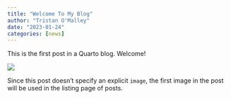 ```yaml
---
title: "Welcome To My Blog"
author: "Tristan O'Malley"
date: "2023-01-24"
categories: [news]
---
```


This is the first post in a Quarto blog. Welcome!

![](thumbnail.jpg)

Since this post doesn't specify an explicit `image`, the first image in the post will be used in the listing page of posts.
